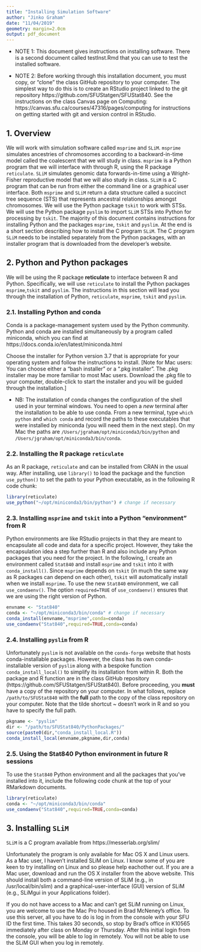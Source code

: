 ```yaml
---
title: "Installing Simulation Software"
author: "Jinko Graham"
date: "11/04/2019"
geometry: margin=2.0cm
output: pdf_document
---
```


* NOTE 1: This document gives instructions on 
installing software. There is a second document called testInst.Rmd 
that you can use to test the installed software.

* NOTE 2: Before working through this installation 
document, you  must copy, or "clone" the class GitHub 
repository to your computer. The simplest way to do this is 
to create an RStudio project linked to the git repository https://github.com/SFUStatgen/SFUStat840. See the 
instructions on the class Canvas page on Computing: 
https://canvas.sfu.ca/courses/47316/pages/computing
for instructions on getting started with git and version 
control in RStudio.



## 1. Overview

We will work with simulation software called `msprime` 
and `SLiM`. `msprime` simulates ancestries of chromosomes
according to a backward-in-time model called the coalescent 
that we will study in class. `msprime` is a Python
program that we will interface with through R,
using the R package `reticulate`. `SLiM` simulates genomic data
forwards-in-time using a Wright-Fisher reproductive model 
that we will also study in class. `SLiM` is
a C program that can be run from either the 
command line or a graphical user interface.
Both `msprime` and `SLiM` return a 
data structure called a succinct tree sequence (STS) that 
represents ancestral relationships amongst chromosomes.
We will use the Python package `tskit` to work with STSs. We will use the Python package `pyslim` to import `SLiM` STSs into Python for processing by `tskit`.
The majority of this document contains instructions for installing Python and the packages
`msprime`, `tskit` and `pyslim`. At the end is a short 
section describing how to install the C program `SLiM`.
The C program `SLiM` needs to be installed separately
from the Python packages, 
with an installer program that is downloaded from
the developer's website.

## 2. Python and Python packages

We will be using the R package **reticulate**
to interface between R and Python. Specifically,
we will use `reticulate` to install the Python
packages `msprime`,`tskit` and `pyslim`. 
The instructions in this section will lead you through
the installation of Python, `reticulate`, `msprime`, 
`tskit` and `pyslim`. 

### 2.1. Installing Python and conda

Conda is a package-management system used by the Python 
community. Python and conda are installed simultaneously 
by a program called miniconda, which you can find at
https://docs.conda.io/en/latest/miniconda.html
  
Choose the installer for Python version 3.7 that is 
appropriate for your operating system and follow the 
instructions to install. [Note for Mac users: You can 
choose either  a "bash installer" or a ".pkg installer". 
The .pkg installer may be more familiar to most 
Mac users. Download the .pkg file to your computer, 
double-click to start the installer and you will be guided 
through the installation.]

* NB: The installation of conda changes the configuration 
of the shell used in your terminal windows. You need to 
open a *new* terminal
after the installation to be able to use conda. From a new terminal,
type `which python` and `which conda` and record the paths to these executables 
that were installed by miniconda (you will need them in the next step). 
On my Mac the paths are `/Users/jgraham/opt/miniconda3/bin/python`  and
`/Users/jgraham/opt/miniconda3/bin/conda`.


### 2.2. Installing the R package `reticulate`

As an R package, `reticulate` and can be installed from CRAN in the usual way.
After installing, use `library()` to load the package and the function
`use_python()` to set the path to your Python executable, as
in the following R code chunk:


```r
library(reticulate)
use_python("~/opt/miniconda3/bin/python") # change if necessary
```

### 2.3. Installing `msprime` and `tskit` into a Python "environment" from R

Python environments are like RStudio projects in that they are meant to
encapsulate all code and data for a specific project. However, they take
the encapsulation idea a
step further than R and also include any Python packages
that you need for the project. In the following, I create an environment called
`Stat840` 
and install `msprime` and `tskit` into it with `conda_install()`.
Since `msprime` depends on `tskit` (in much the same way as 
R packages can depend on each other), `tskit` will  automatically
install when we install `msprime`.
To use the new `Stat840` environment, we call `use_condaenv()`.
The option `required=TRUE` of `use_condaenv()` ensures that we are using the
right version of Python.

```r
envname <- "Stat840"
conda <- "~/opt/miniconda3/bin/conda" # change if necessary
conda_install(envname,"msprime",conda=conda)
use_condaenv("Stat840",required=TRUE,conda=conda)
```


### 2.4. Installing `pyslim` from R

Unfortunately `pyslim` is not available on the
`conda-forge` website that hosts conda-installable packages. However, the class has its 
own conda-installable version of `pyslim` along
with a bespoke function `conda_install_local()` 
to simplify its installation from within R. Both the package and R 
function are in the class GitHub repository (https://github.com/SFUStatgen/SFUStat840). 
Before proceeding, you **must**
have a copy of the repository on your computer. 
In what follows, replace `/path/to/SFUStat840` with the **full**
path to the copy of the class repository on your computer. Note that the tilde shortcut ~ doesn't work in R and so you have to specify the full path.

```r
pkgname <- "pyslim"
dir <- "/path/to/SFUStat840/PythonPackages/" 
source(paste0(dir,"conda_install_local.R"))
conda_install_local(envname,pkgname,dir,conda)
```


### 2.5. Using the Stat840 Python environment in future R sessions

To use the `Stat840` Python environment and all the packages
that you've installed into it, include the following code 
chunk at the top of your RMarkdown documents.

```r
library(reticulate)
conda <- "~/opt/miniconda3/bin/conda"
use_condaenv("Stat840",required=TRUE,conda=conda)
```


## 3. Installing `SLiM`

`SLiM` is a C program available from 
  https://messerlab.org/slim/
  
Unfortunately the program is only available for Mac OS X and Linux users. As a Mac user, I haven't installed SLiM on Linux. I know some of
you are keen to try installing on Linux and so please help eachother out.
If you are a Mac user, download and run the OS X installer from the 
above website. This should install both a command-line version of SLiM
(e.g., in /usr/local/bin/slim) and a graphical-user-interface (GUI)
version of SLiM (e.g., SLiMgui in your Applications folder).

If you do not have access to a Mac and can't get SLiM running on Linux, you are welcome to 
use the Mac Pro housed in Brad McNeney's office.
To use this server, all you have to do is log in
from the console with your SFU ID the first time. This takes 30 seconds, so stop by Brad's office in K10565 immediately after class on Monday or Thursday. After this initial login from the console, you will be able to log in remotely. You will
not be able to use the SLiM GUI when you log in remotely.


